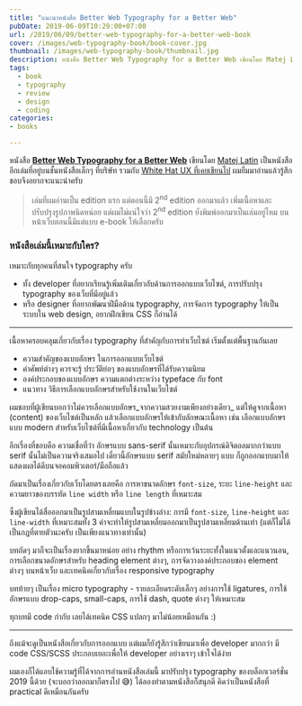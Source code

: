 ```yaml
---
title: "แนะนำหนังสือ Better Web Typography for a Better Web"
pubDate: 2019-06-09T10:29:00+07:00
url: /2019/06/09/better-web-typography-for-a-better-web-book
cover: /images/web-typography-book/book-cover.jpg
thumbnail: /images/web-typography-book/thumbnail.jpg
description: หนังสือ Better Web Typography for a Better Web เขียนโดย Matej Latin เป็นหนังสืออีกเล่มที่อยู่บนชั้นหนังสือเล็กๆ ที่บริษัท ผมยืมมาอ่านแล้วรู้สึกชอบจึงอยากจะแนะนำครับ
tags:
  - book
  - typography
  - review
  - design
  - coding
categories:
- books

---
```


<p class="lead">
หนังสือ <a href="https://betterwebtype.com/web-typography-book/"><strong>Better Web Typography for a Better Web</strong></a> เขียนโดย <a href="https://matejlatin.co.uk/">Matej Latin</a>
เป็นหนังสืออีกเล่มที่อยู่บนชั้นหนังสือเล็กๆ ที่บริษัท รวมกับ <a href="https://armno.in.th/2018/04/26/%E0%B9%81%E0%B8%99%E0%B8%B0%E0%B8%99%E0%B8%B3%E0%B8%AB%E0%B8%99%E0%B8%B1%E0%B8%87%E0%B8%AA%E0%B8%B7%E0%B8%AD-white-hat-ux/">White Hat UX ที่เคยเขียนไป</a> ผมยืมมาอ่านแล้วรู้สึกชอบจึงอยากจะแนะนำครับ
</p>

<Picture
  src="/images/web-typography-book/book-cover.jpg"
  alt="ปกหนังสือ Better Web Typography for a Better Web"
  caption="ปกหนังสือ Better Web Typography for a Better Web"
  ratio="3-2"
/>

> เล่มที่ผมอ่านเป็น edition แรก แต่ตอนนี้มี 2<sup>nd</sup> edition ออกมาแล้ว เพิ่มเนื้อหาและปรับปรุงรูปภาพนิดหน่อย แต่ผมไม่แน่ใจว่า 2<sup>nd</sup> edition ยังพิมพ์ออกมาเป็นเล่มอยู่ไหม บนหน้าเว็บตอนนี้มีแต่แบบ e-book ให้เลือกครับ

### หนังสือเล่มนี้เหมาะกับใคร?

เหมาะกับทุกคนที่สนใจ typography ครับ

- ทั้ง developer ที่อยากเรียนรู้เพิ่มเติมเกี่ยวกับด้านการออกแบบเว็บไซต์, การปรับปรุง typography ของเว็บที่มีอยู่แล้ว
- หรือ designer ที่อยากพัฒนาฝีมือด้าน typography, การจัดการ typography ให้เป็นระบบใน web design, อยากฝึกเขียน CSS ก็อ่านได้

-----

เนื้อหาครอบคลุมเกี่ยวกับเรื่อง typography ที่สำคัญกับการทำเว็บไซต์
เริ่มตั้งแต่พื้นฐานกันเลย

- ความสำคัญของแบบอักษร ในการออกแบบเว็บไซต์
- คำศัพท์ต่างๆ ควรจะรู้ ประวัติย่อๆ ของแบบอักษรที่ได้รับความนิยม
- องค์ประกอบของแบบอักษร ความแตกต่างระหว่าง typeface กับ font
- แนวทาง วิธีการเลือกแบบอักษรสำหรับใช้งานในเว็บไซต์

ผมชอบที่ผู้เขียนบอกว่าไม่ควรเลือกแบบอักษร_จากความสวยงามเพียงอย่างเดียว_
แต่ให้ดูจากเนื้อหา (content) ของเว็บไซต์เป็นหลัก
แล้วเลือกแบบอักษรให้เข้ากับลักษณะเนื้อหา เช่น เลือกแบบอักษรแบบ modern
สำหรับเว็บไซต์ที่มีเนื้อหาเกี่ยวกับ technology เป็นต้น

อีกเรื่องที่ชอบคือ ความเชื่อที่ว่า อักษรแบบ sans-serif นั้นเหมาะกับอุปกรณ์ดิจิตอลมากกว่าแบบ serif นั้นไม่เป็นความจริงเสมอไป
เดี๋ยวนี้อักษรแบบ serif สมัยใหม่หลายๆ แบบ ก็ถูกออกแบบมาให้แสดงผลได้ดีบนจอคอมพิวเตอร์/มือถือแล้ว

<Picture
  src="/images/web-typography-book/ch-5.jpg"
  alt="บทที่ 5"
  ratio="3-2"
/>

ถัดมาเป็นเรื่องเกี่ยวกับเว็บโดยตรงเลยคือ การหาขนาดอักษร `font-size`, ระยะ `line-height` และความยาวของบรรทัด `line width` หรือ `line length`  ที่เหมาะสม

ซึ่งผู้เขียนได้สื่อออกมาเป็นรูปสามเหลี่ยมแบบในรูปข้างล่าง: การมี `font-size`, `line-height` และ `line-width`
ที่เหมาะสมทั้ง 3 ค่าจะทำให้รูปสามเหลี่ยมออกมาเป็นรูปสามเหลี่ยมด้านเท่า
(แต่ก็ไม่ได้เป็นกฎที่ตายตัวนะครับ เป็นเพียงแนวทางเท่านั้น)

<Picture
  src="/images/web-typography-book/triangle-paragraph.jpg"
  alt="triangle paragraph อธิบายความสัมพันธ์ระหว่าง font-size, line-height, กับ line-length"
  caption="(ภาพจาก https://betterwebtype.com/triangle/ ในเว็บมีเกมให้เล่นด้วย สนุกดี)"
/>

บทถัดๆ มาก็จะเป็นเรื่องยากขึ้นมาหน่อย อย่าง rhythm หรือการเว้นระยะทั้งในแนวตั้งและแนวนอน,
การเลือกขนาดอักษรสำหรับ heading element ต่างๆ,
การจัดวางองค์ประกอบของ element ต่างๆ บนหน้าเว็บ
และเทคนิคเกี่ยวกับเรื่อง responsive typography

บทท้ายๆ เป็นเรื่อง micro typography - รายละเอียดระดับเล็กๆ อย่างการใช้ ligatures,
การใช้อักษรแบบ drop-caps, small-caps, การใช้ dash, quote ต่างๆ ให้เหมาะสม

ทุกบทมี code กำกับ เลยได้เทคนิค CSS แปลกๆ มาไม่น้อยเหมือนกัน :)

-----

ถึงแม้จะดูเป็นหนังสือเกี่ยวกับการออกแบบ แต่ผมก็ยังรู้สึกว่าเขียนมาเพื่อ developer มากกว่า
มี code CSS/SCSS ประกอบเยอะเพื่อให้ developer อย่างเราๆ เข้าใจได้ง่าย

<Picture
  src="/images/web-typography-book/code.jpg"
  alt="Code SCSS/CSS"
  ratio="3-2"
/>

<Picture
  ratio="3-2"
  src="/images/web-typography-book/print.jpg"
  alt="รูปประกอบเนื้อหามีเยอะ"
  caption="การยกตัวอย่างประกอบเนื้อหาก็เข้าใจง่ายดี ไม่ต้องเป็น designer จ๋าๆ ก็เข้าใจได้"
/>

<Picture
  ratio="3-2"
  src="/images/web-typography-book/page.jpg"
  alt="รูปตัวอย่างจากหนังสือ"
  caption="คุณภาพการพิมพ์ดีมาก"
/>

ผมเองก็ได้แอบใช้ความรู้ที่ได้จากการอ่านหนังสือเล่มนี้ มาปรับปรุง typography ของบล็อกเวอร์ชั่น 2019 นี้ด้วย (จะบอกว่าลอกมาก็ตรงไป 😅) ได้ลองทำตามหนังสือก็สนุกดี
คิดว่าเป็นหนังสือที่ practical ดีเหมือนกันครับ

